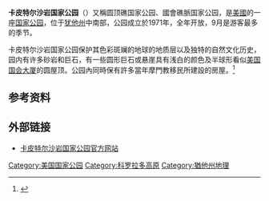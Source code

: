 {{Infobox Protected area
| name = 卡皮特尔沙岩国家公园
| alt_name = {{lang|en|Capitol Reef National Park}}
| iucn_category = II
| photo = Capitol Dome in Capitol Reef NP.jpeg
| photo_caption = 國會圓頂岩
| photo_width = 
| map = USA
| map_caption = 
| location = {{美國}}[[猶他州|猶他州]]<br />[[韋恩縣_(猶他州)|韋恩縣]]、[[加菲爾德縣_(猶他州)|加菲爾德縣]]、[[塞維爾縣_(猶他州)|塞維爾縣]]與[[艾麥里縣|艾麥里縣]]
| nearest_city = [[托里_(猶他州)|托里]]
| area = {{convert|241904.26|acre|sqkm|sigfig=3}}
| established = 1971年12月18日
| visitation_num = 668,834人次
| visitation_year = 2011年
| visitation_ref = <ref>{{Cite web |url=http://www.nature.nps.gov/stats/index.cfm |title=NPS 5 Year Annual Recreation Visits Report |accessdate=2012-08-31 |work= |publisher=National Park Service Public Use Statistics Office |date= |archive-date=2012-06-14 |archive-url=https://web.archive.org/web/20120614105013/http://www.nature.nps.gov/stats/index.cfm |dead-url=no }}</ref>
| governing_body = [[美國国家公园管理局|美國国家公园管理局]]
| url = http://www.nps.gov/care/index.htm
}}

'''卡皮特尔沙岩国家公园'''（{{lang|en|Capitol Reef National Park}}）又稱圆顶礁国家公园、國會礁脈国家公园，是[[美國|美國]]的一座[[美国国家公园列表|国家公园]]，位于[[犹他州|犹他州]]中南部，公园成立於1971年，全年开放，9月是游客最多的季节。

卡皮特尔沙岩国家公园保护其色彩斑斓的地球的地质层以及独特的自然文化历史，园内有许多砂岩和巨石，有一些圆形巨石或悬崖具有浅白的颜色及半球形看似[[美国国会大厦|美国国会大厦]]的圆屋顶。公园內同時保有許多當年摩門教移民所建設的房屋。<ref>{{cite web|url=http://www.nps.gov/care/|title=卡皮特尔沙岩国家公园|publisher=美国国家公园管理局|accessdate=2011年2月11日|archive-date=2010年10月10日|archive-url=https://web.archive.org/web/20101010124452/http://www.nps.gov/care/|dead-url=no}}</ref>

== 参考资料 ==
<references />

== 外部链接 ==
{{commons|Capitol Reef National Park|卡皮特尔沙岩国家公园}}
*[http://www.nps.gov/care/ 卡皮特尔沙岩国家公园官方网站]{{Wayback|url=http://www.nps.gov/care/ |date=20101010124452 }}

{{coord|display=title}}
{{National parks of the United States}}

[[Category:美国国家公园|Category:美国国家公园]]
[[Category:科罗拉多高原|Category:科罗拉多高原]]
[[Category:猶他州地理|Category:猶他州地理]]
